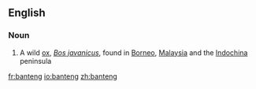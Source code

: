 ==English==

===Noun===
{{wikipedia}}
{{en-noun}}

#{{mammal}} A wild [[ox]], ''[[Bos javanicus]]'', found in [[Borneo]], [[Malaysia]] and the [[Indochina]] peninsula

[[fr:banteng]]
[[io:banteng]]
[[zh:banteng]]